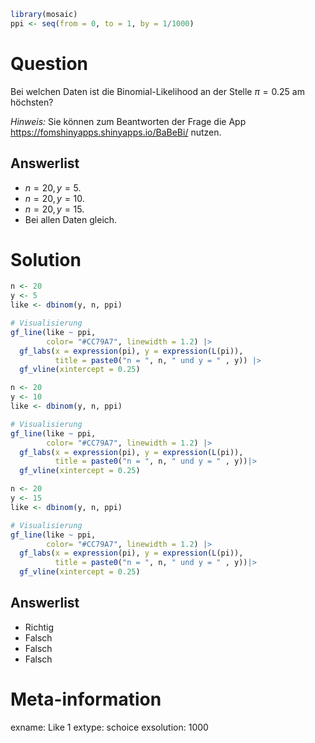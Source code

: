 ```r
library(mosaic)
ppi <- seq(from = 0, to = 1, by = 1/1000)
```

Question
========

Bei welchen Daten ist die Binomial-Likelihood an der Stelle $\pi=0.25$ am höchsten?

*Hinweis:* Sie können zum Beantworten der Frage die App <https://fomshinyapps.shinyapps.io/BaBeBi/> nutzen.

Answerlist
----------
* $n=20,\,y=5$. 
* $n=20,\,y=10$.
* $n=20,\,y=15$.
* Bei allen Daten gleich.


Solution
========

```r
n <- 20
y <- 5
like <- dbinom(y, n, ppi)

# Visualisierung
gf_line(like ~ ppi,
        color= "#CC79A7", linewidth = 1.2) |>
  gf_labs(x = expression(pi), y = expression(L(pi)), 
          title = paste0("n = ", n, " und y = " , y)) |>
  gf_vline(xintercept = 0.25)
```

```r
n <- 20
y <- 10
like <- dbinom(y, n, ppi)

# Visualisierung
gf_line(like ~ ppi,
        color= "#CC79A7", linewidth = 1.2) |>
  gf_labs(x = expression(pi), y = expression(L(pi)), 
          title = paste0("n = ", n, " und y = " , y))|>
  gf_vline(xintercept = 0.25)
```

```r
n <- 20
y <- 15
like <- dbinom(y, n, ppi)

# Visualisierung
gf_line(like ~ ppi,
        color= "#CC79A7", linewidth = 1.2) |>
  gf_labs(x = expression(pi), y = expression(L(pi)), 
          title = paste0("n = ", n, " und y = " , y))|>
  gf_vline(xintercept = 0.25)
```

Answerlist
----------
* Richtig
* Falsch
* Falsch
* Falsch


Meta-information
================
exname: Like 1
extype: schoice
exsolution: 1000
